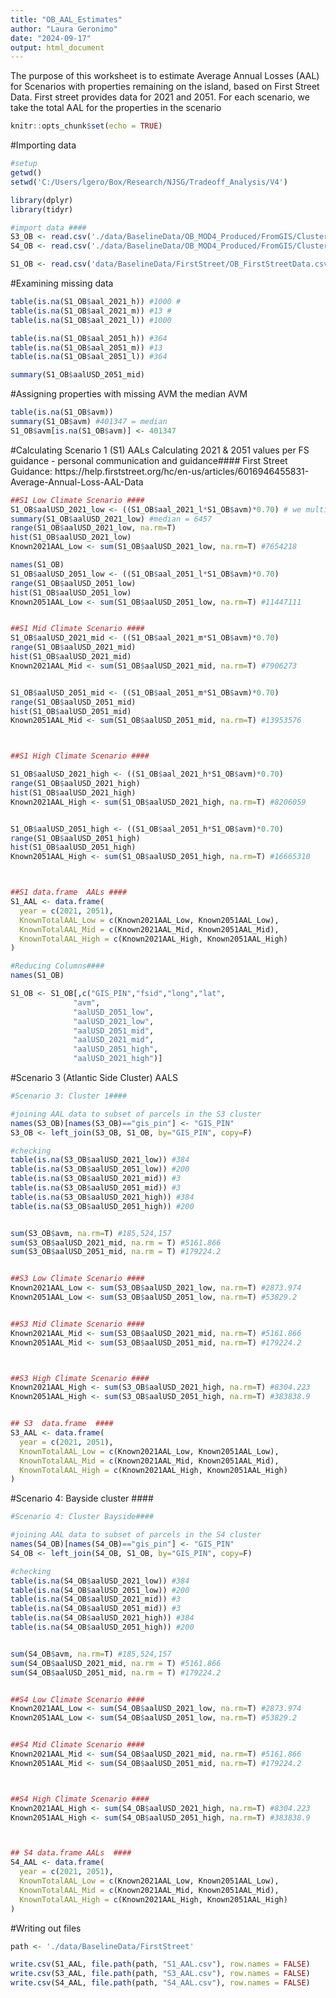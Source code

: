 ```yaml
---
title: "OB_AAL_Estimates"
author: "Laura Geronimo"
date: "2024-09-17"
output: html_document
---
```



The purpose of this worksheet is to estimate Average Annual Losses (AAL) for Scenarios with properties remaining on the island, based on First Street Data. First street provides data for 2021 and 2051. For each scenario, we take the total AAL for the properties in the scenario

```r
knitr::opts_chunk$set(echo = TRUE)
```

#Importing data
```r
#setup
getwd()
setwd('C:/Users/lgero/Box/Research/NJSG/Tradeoff_Analysis/V4')

library(dplyr)
library(tidyr)

#import data ####
S3_OB <- read.csv('./data/BaselineData/OB_MOD4_Produced/FromGIS/ClusterInfo/S3_Cluster1_gispin.csv')
S4_OB <- read.csv('./data/BaselineData/OB_MOD4_Produced/FromGIS/ClusterInfo/S4_ClusterBay_gispin.csv')

S1_OB <- read.csv('data/BaselineData/FirstStreet/OB_FirstStreetData.csv') #licensed parcel level First street data, clipped to MOD-IV residential parcels in GIS
```

#Examining missing data
```r

table(is.na(S1_OB$aal_2021_h)) #1000 #
table(is.na(S1_OB$aal_2021_m)) #13 #
table(is.na(S1_OB$aal_2021_l)) #1000 

table(is.na(S1_OB$aal_2051_h)) #364
table(is.na(S1_OB$aal_2051_m)) #13
table(is.na(S1_OB$aal_2051_l)) #364

summary(S1_OB$aalUSD_2051_mid)

```

#Assigning properties with missing AVM the median AVM
```r
table(is.na(S1_OB$avm))
summary(S1_OB$avm) #401347 = median
S1_OB$avm[is.na(S1_OB$avm)] <- 401347

```

#Calculating Scenario 1 (S1) AALs
Calculating 2021 & 2051 values per FS guidance - personal communication and guidance####
First Street Guidance: https://help.firststreet.org/hc/en-us/articles/6016946455831-Average-Annual-Loss-AAL-Data
```r

##S1 Low Climate Scenario ####
S1_OB$aalUSD_2021_low <- ((S1_OB$aal_2021_l*S1_OB$avm)*0.70) # we multiply by 0.7 per First street to obtain the true average market value 
summary(S1_OB$aalUSD_2021_low) #median = 6457
range(S1_OB$aalUSD_2021_low, na.rm=T)
hist(S1_OB$aalUSD_2021_low)
Known2021AAL_Low <- sum(S1_OB$aalUSD_2021_low, na.rm=T) #7654218

names(S1_OB)
S1_OB$aalUSD_2051_low <- ((S1_OB$aal_2051_l*S1_OB$avm)*0.70)
range(S1_OB$aalUSD_2051_low)
hist(S1_OB$aalUSD_2051_low)
Known2051AAL_Low <- sum(S1_OB$aalUSD_2051_low, na.rm=T) #11447111


##S1 Mid Climate Scenario ####
S1_OB$aalUSD_2021_mid <- ((S1_OB$aal_2021_m*S1_OB$avm)*0.70)
range(S1_OB$aalUSD_2021_mid)
hist(S1_OB$aalUSD_2021_mid)
Known2021AAL_Mid <- sum(S1_OB$aalUSD_2021_mid, na.rm=T) #7906273


S1_OB$aalUSD_2051_mid <- ((S1_OB$aal_2051_m*S1_OB$avm)*0.70)
range(S1_OB$aalUSD_2051_mid)
hist(S1_OB$aalUSD_2051_mid)
Known2051AAL_Mid <- sum(S1_OB$aalUSD_2051_mid, na.rm=T) #13953576



##S1 High Climate Scenario ####

S1_OB$aalUSD_2021_high <- ((S1_OB$aal_2021_h*S1_OB$avm)*0.70)
range(S1_OB$aalUSD_2021_high)
hist(S1_OB$aalUSD_2021_high)
Known2021AAL_High <- sum(S1_OB$aalUSD_2021_high, na.rm=T) #8206059


S1_OB$aalUSD_2051_high <- ((S1_OB$aal_2051_h*S1_OB$avm)*0.70)
range(S1_OB$aalUSD_2051_high)
hist(S1_OB$aalUSD_2051_high)
Known2051AAL_High <- sum(S1_OB$aalUSD_2051_high, na.rm=T) #16665310



##S1 data.frame  AALs ####
S1_AAL <- data.frame(
  year = c(2021, 2051),
  KnownTotalAAL_Low = c(Known2021AAL_Low, Known2051AAL_Low),
  KnownTotalAAL_Mid = c(Known2021AAL_Mid, Known2051AAL_Mid),
  KnownTotalAAL_High = c(Known2021AAL_High, Known2051AAL_High)
)

#Reducing Columns####
names(S1_OB)

S1_OB <- S1_OB[,c("GIS_PIN","fsid","long","lat",
              "avm",
              "aalUSD_2051_low",
              "aalUSD_2021_low",
              "aalUSD_2051_mid",
              "aalUSD_2021_mid",
              "aalUSD_2051_high",
              "aalUSD_2021_high")]
```

#Scenario 3 (Atlantic Side Cluster) AALS
```r

#Scenario 3: Cluster 1####

#joining AAL data to subset of parcels in the S3 cluster
names(S3_OB)[names(S3_OB)=="gis_pin"] <- "GIS_PIN"
S3_OB <- left_join(S3_OB, S1_OB, by="GIS_PIN", copy=F)

#checking
table(is.na(S3_OB$aalUSD_2021_low)) #384
table(is.na(S3_OB$aalUSD_2051_low)) #200
table(is.na(S3_OB$aalUSD_2021_mid)) #3
table(is.na(S3_OB$aalUSD_2051_mid)) #3
table(is.na(S3_OB$aalUSD_2021_high)) #384
table(is.na(S3_OB$aalUSD_2051_high)) #200


sum(S3_OB$avm, na.rm=T) #185,524,157
sum(S3_OB$aalUSD_2021_mid, na.rm = T) #5161.866
sum(S3_OB$aalUSD_2051_mid, na.rm = T) #179224.2


##S3 Low Climate Scenario ####
Known2021AAL_Low <- sum(S3_OB$aalUSD_2021_low, na.rm=T) #2873.974
Known2051AAL_Low <- sum(S3_OB$aalUSD_2051_low, na.rm=T) #53829.2


##S3 Mid Climate Scenario ####
Known2021AAL_Mid <- sum(S3_OB$aalUSD_2021_mid, na.rm=T) #5161.866
Known2051AAL_Mid <- sum(S3_OB$aalUSD_2051_mid, na.rm=T) #179224.2



##S3 High Climate Scenario ####
Known2021AAL_High <- sum(S3_OB$aalUSD_2021_high, na.rm=T) #8304.223
Known2051AAL_High <- sum(S3_OB$aalUSD_2051_high, na.rm=T) #383838.9


## S3  data.frame  ####
S3_AAL <- data.frame(
  year = c(2021, 2051),
  KnownTotalAAL_Low = c(Known2021AAL_Low, Known2051AAL_Low),
  KnownTotalAAL_Mid = c(Known2021AAL_Mid, Known2051AAL_Mid),
  KnownTotalAAL_High = c(Known2021AAL_High, Known2051AAL_High)
)

```

#Scenario 4: Bayside cluster ####
```r

#Scenario 4: Cluster Bayside####

#joining AAL data to subset of parcels in the S4 cluster
names(S4_OB)[names(S4_OB)=="gis_pin"] <- "GIS_PIN"
S4_OB <- left_join(S4_OB, S1_OB, by="GIS_PIN", copy=F)

#checking
table(is.na(S4_OB$aalUSD_2021_low)) #384
table(is.na(S4_OB$aalUSD_2051_low)) #200
table(is.na(S4_OB$aalUSD_2021_mid)) #3
table(is.na(S4_OB$aalUSD_2051_mid)) #3
table(is.na(S4_OB$aalUSD_2021_high)) #384
table(is.na(S4_OB$aalUSD_2051_high)) #200


sum(S4_OB$avm, na.rm=T) #185,524,157
sum(S4_OB$aalUSD_2021_mid, na.rm = T) #5161.866
sum(S4_OB$aalUSD_2051_mid, na.rm = T) #179224.2


##S4 Low Climate Scenario ####
Known2021AAL_Low <- sum(S4_OB$aalUSD_2021_low, na.rm=T) #2873.974
Known2051AAL_Low <- sum(S4_OB$aalUSD_2051_low, na.rm=T) #53829.2


##S4 Mid Climate Scenario ####
Known2021AAL_Mid <- sum(S4_OB$aalUSD_2021_mid, na.rm=T) #5161.866
Known2051AAL_Mid <- sum(S4_OB$aalUSD_2051_mid, na.rm=T) #179224.2



##S4 High Climate Scenario ####
Known2021AAL_High <- sum(S4_OB$aalUSD_2021_high, na.rm=T) #8304.223
Known2051AAL_High <- sum(S4_OB$aalUSD_2051_high, na.rm=T) #383838.9



## S4 data.frame AALs  ####
S4_AAL <- data.frame(
  year = c(2021, 2051),
  KnownTotalAAL_Low = c(Known2021AAL_Low, Known2051AAL_Low),
  KnownTotalAAL_Mid = c(Known2021AAL_Mid, Known2051AAL_Mid),
  KnownTotalAAL_High = c(Known2021AAL_High, Known2051AAL_High)
)

```

#Writing out files
```r
path <- './data/BaselineData/FirstStreet'

write.csv(S1_AAL, file.path(path, "S1_AAL.csv"), row.names = FALSE)
write.csv(S3_AAL, file.path(path, "S3_AAL.csv"), row.names = FALSE)
write.csv(S4_AAL, file.path(path, "S4_AAL.csv"), row.names = FALSE)


```

